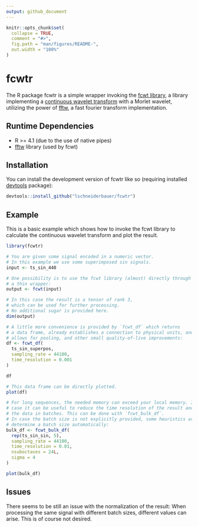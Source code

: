 ```yaml
---
output: github_document
---
```


<!-- README.md is generated from README.Rmd. Please edit that file -->

```r
knitr::opts_chunk$set(
  collapse = TRUE,
  comment = "#>",
  fig.path = "man/figures/README-",
  out.width = "100%"
)
```

# fcwtr

<!-- badges: start -->
<!-- badges: end -->

The R package fcwtr is a simple wrapper invoking the [fcwt
library](https://github.com/fastlib/fCWT), a library implementing a
[continuous wavelet transform](https://en.wikipedia.org/wiki/Continuous_wavelet_transform) with a Morlet wavelet, utilizing the power of [fftw](https://www.fftw.org/),
a fast fourier transform implementation.

## Runtime Dependencies
* R >= 4.1 (due to the use of native pipes)
* [fftw](https://www.fftw.org/) library (used by fcwt)


## Installation

You can install the development version of fcwtr like so (requiring installed
[devtools](https://devtools.r-lib.org/) package):

``` r
devtools::install_github("lschneiderbauer/fcwtr")
```

## Example

This is a basic example which shows how to invoke the fcwt library to calculate
the continuous wavelet transform and plot the result.

```r
library(fcwtr)

# You are given some signal encoded in a numeric vector.
# In this example we use some superimposed sin signals.
input <- ts_sin_440

# One possibility is to use the fcwt library (almost) directly through
# a thin wrapper:
output <- fcwt(input)

# In this case the result is a tensor of rank 3,
# which can be used for further processing.
# No additional sugar is provided here.
dim(output)
```

```r
# A little more convenience is provided by `fcwt_df` which returns
# a data frame, already establishes a connection to physical units, and
# allows for pooling, and other small quality-of-live improvements:
df <- fcwt_df(
  ts_sin_superpos,
  sampling_rate = 44100,
  time_resolution = 0.001
)

df

# This data frame can be directly plotted.
plot(df)
```

```r
# For long sequences, the needed memory can exceed your local memory. In this
# case it can be useful to reduce the time resolution of the result and process
# the data in batches. This can be done with `fcwt_bulk_df`.
# In case the batch size is not explicitly provided, some heuristics are used to
# determine a batch size automatically:
bulk_df <- fcwt_bulk_df(
  rep(ts_sin_sin, 5),
  sampling_rate = 44100,
  time_resolution = 0.01,
  nsuboctaves = 24L,
  sigma = 4
)

plot(bulk_df)
```

## Issues
There seems to be still an issue with the normalization of the result: When
processing the same signal with different batch sizes, different values can
arise. This is of course not desired.

<!-- regenerate with devtools::build_readme() -->
